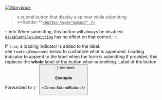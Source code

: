 
[![Storybook](https://img.shields.io/badge/Storybook-%23E06A8C?style=flat-square&logo=storybook&labelColor=%23ececec)](https://master--6181962da34217003a0d0018.chromatic.com?path=/story/form-controls-submitbutton--default-control)

> a submit button that display a spinner while submitting<br />
> **Render **[`<button type="submit" />`](https://developer.mozilla.org/en-US/docs/Web/HTML/Element/input/checkbox)

:::info
When submitting, this button will always be disabled. [`disableWhileSubmitting`](/docs/Form/react-hook-form/api#props) has no effect on that control.
:::


<Props>
  <Prop icon="cf.png" name="displayLoading" type="boolean" defaultValue="true">
    If <code>true</code>, a loading indicator is added to the label.<br/>
    see <code>loadingComponent</code> below to customize what is appended.
  </Prop>

  <Prop icon="cf.png" name="loadingComponent" type="node" defaultValue="...">
    Loading indicator to append to the label when the form is submitting
  </Prop>

  <Prop icon="cf.png" name="alternateLoadingContent" type="node">
    If provided, this replaces the <strong>whole</strong> label of the button when submitting.
  </Prop>

  <Prop icon="react.png" name="children" type="node">
    Label of the button
  </Prop>

  <Prop icon="react.png" name="{...props}" type="object">
    Forwarded to <code>{' <button /> '}</code> element
  </Prop>
</Props>

#### Example
<Demo.SubmitButton />
